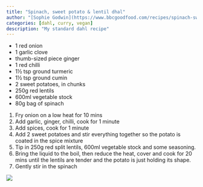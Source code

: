 ```yaml
---
title: "Spinach, sweet potato & lentil dhal"
author: "[Sophie Godwin](https://www.bbcgoodfood.com/recipes/spinach-sweet-potato-lentil-dhal)"
categories: [dahl, curry, vegan]
description: "My standard dahl recipe"
---
```


- 1 red onion
- 1 garlic clove
- thumb-sized piece ginger
- 1 red chilli
- 1½ tsp ground turmeric
- 1½ tsp ground cumin
- 2 sweet potatoes, in chunks
- 250g red lentils
- 600ml vegetable stock
- 80g bag of spinach

1. Fry onion on a low heat for 10 mins
1. Add garlic, ginger, chilli, cook for 1 minute
1. Add spices, cook for 1 minute
1. Add 2 sweet potatoes and stir everything together so the potato is coated in the spice mixture
1. Tip in 250g red split lentils, 600ml vegetable stock and some seasoning.
1. Bring the liquid to the boil, then reduce the heat, cover and cook for 20 mins until the lentils are tender and the potato is just holding its shape.
1. Gently stir in the spinach

![](dahl.jpg)